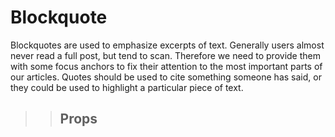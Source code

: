 
<Meta title="2 Pattern Library/Typography/Blockquote" component={Blockquote} />

# Blockquote
 
Blockquotes are used to emphasize excerpts of text. Generally users almost never read a full post, but tend to scan. Therefore we need to provide them with some focus anchors to fix their attention to the most important parts of our articles. Quotes should be used to cite something someone has said, or they could be used to highlight a particular piece of text.

<Preview>
    <Story name="With Citation">
        <Blockquote 
            quote="Yeah, but your scientists were so preoccupied with whether or not they could, they didn't stop to think if they should." 
            citation="Ian Malcolm"
        />
    </Story>
</Preview>

<Preview>
    <Story name="Without Citation">
        <Blockquote 
            quote="Yeah, but your scientists were so preoccupied with whether or not they could, they didn't stop to think if they should." 
        />
    </Story>
</Preview>


## Props 

<Props of={Blockquote} />
